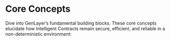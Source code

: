 

# Core Concepts

Dive into GenLayer’s fundamental building blocks. These core concepts elucidate how Intelligent Contracts remain secure, efficient, and reliable in a non-deterministic environment:

<Cards>
<Card title="🪄 GenVM" href="/core-concepts/genvm" />
<Card title="💸 Transactions" href="/core-concepts/transactions" />
<Card title="🗳️ Optimistic Democracy" href="/core-concepts/optimistic-democracy" />
<Card title="⚖️ Equivalence Principle" href="/core-concepts/optimistic-democracy/equivalence-principle"/>
<Card title="🏛️ Appeal Process" href="/core-concepts/optimistic-democracy/appeal-process"/>
<Card title="✅ Finality" href="/core-concepts/optimistic-democracy/finality"/>
<Card title="💰 Staking" href="/core-concepts/optimistic-democracy/staking"/>
<Card title="✂️ Slashing" href="/core-concepts/optimistic-democracy/slashing"/>
<Card title="🔓 Unstaking" href="/core-concepts/optimistic-democracy/unstaking"/>
</Cards>